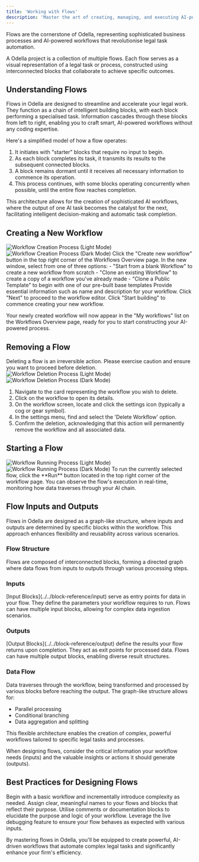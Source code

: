 ```yaml
---
title: 'Working with Flows'
description: 'Master the art of creating, managing, and executing AI-powered workflows in Odella'
---
```



<Callout type="info">
  Flows are the cornerstone of Odella, representing sophisticated business processes and AI-powered workflows that revolutionise legal task automation.
</Callout>

A Odella project is a collection of multiple flows. Each flow serves as a visual representation of a legal task or process, constructed using interconnected blocks that collaborate to achieve specific outcomes.

## Understanding Flows

Flows in Odella are designed to streamline and accelerate your legal work. They function as a chain of intelligent building blocks, with each block performing a specialised task. Information cascades through these blocks from left to right, enabling you to craft smart, AI-powered workflows without any coding expertise.

Here's a simplified model of how a flow operates:

1. It initiates with "starter" blocks that require no input to begin.
2. As each block completes its task, it transmits its results to the subsequent connected blocks.
3. A block remains dormant until it receives all necessary information to commence its operation.
4. This process continues, with some blocks operating concurrently when possible, until the entire flow reaches completion.

This architecture allows for the creation of sophisticated AI workflows, where the output of one AI task becomes the catalyst for the next, facilitating intelligent decision-making and automatic task completion.

## Creating a New Workflow

<Frame>
  <img src="../assets/workflows_new_light.gif" alt="Workflow Creation Process (Light Mode)" className="block dark:hidden" />
  <img src="../assets/workflows_new_dark.gif" alt="Workflow Creation Process (Dark Mode)" className="hidden dark:block" />
</Frame>

<Steps>
  <Step title="Initiate Workflow Creation">
    Click the "Create new workflow" button in the top right corner of the Workflows Overview page.
  </Step>
  <Step title="Choose Workflow Type">
    In the new window, select from one of three options:
    - "Start from a blank Workflow" to create a new workflow from scratch
    - "Clone an existing Workflow" to create a copy of a workflow you've already made
    - "Clone a Public Template" to begin with one of our pre-built base templates
  </Step>
  <Step title="Configure Workflow Details">
    Provide essential information such as name and description for your workflow.
  </Step>
  <Step title="Access Workflow Editor">
    Click "Next" to proceed to the workflow editor.
  </Step>
  <Step title="Begin Building">
    Click "Start building" to commence creating your new workflow.
  </Step>
</Steps>

Your newly created workflow will now appear in the "My workflows" list on the Workflows Overview page, ready for you to start constructing your AI-powered process.

## Removing a Flow

<Warning>
  Deleting a flow is an irreversible action. Please exercise caution and ensure you want to proceed before deletion.
</Warning>

<Frame>
  <img src="../assets/workflows_delete_light.gif" alt="Workflow Deletion Process (Light Mode)" className="block dark:hidden" />
  <img src="../assets/workflows_delete_dark.gif" alt="Workflow Deletion Process (Dark Mode)" className="hidden dark:block" />
</Frame>

1. Navigate to the card representing the workflow you wish to delete.
2. Click on the workflow to open its details.
3. On the workflow screen, locate and click the settings icon (typically a cog or gear symbol).
4. In the settings menu, find and select the 'Delete Workflow' option.
5. Confirm the deletion, acknowledging that this action will permanently remove the workflow and all associated data.

## Starting a Flow

<Frame>
  <img src="../assets/workflows_run_light.gif" alt="Workflow Running Process (Light Mode)" className="block dark:hidden" />
  <img src="../assets/workflows_run_dark.gif" alt="Workflow Running Process (Dark Mode)" className="hidden dark:block" />
</Frame>

<Card title="Executing Your Workflow" icon="play">
  To run the currently selected flow, click the **Run** button located in the top right corner of the workflow page. You can observe the flow's execution in real-time, monitoring how data traverses through your AI chain.
</Card>

## Flow Inputs and Outputs

Flows in Odella are designed as a graph-like structure, where inputs and outputs are determined by specific blocks within the workflow. This approach enhances flexibility and reusability across various scenarios.

### Flow Structure

<Card title="Graph-like Design" icon="diagram-project">
  Flows are composed of interconnected blocks, forming a directed graph where data flows from inputs to outputs through various processing steps.
</Card>

### Inputs

<CardGroup cols={2}>
  <Card title="Input Blocks" icon="arrow-right-to-bracket">
    [Input Blocks](../../block-reference/input) serve as entry points for data in your flow. They define the parameters your workflow requires to run.
  </Card>
  <Card title="Multiple Inputs" icon="layer-group">
    Flows can have multiple input blocks, allowing for complex data ingestion scenarios.
  </Card>
</CardGroup>

### Outputs

<CardGroup cols={2}>
  <Card title="Output Blocks" icon="arrow-right-from-bracket">
    [Output Blocks](../../block-reference/output) define the results your flow returns upon completion. They act as exit points for processed data.
  </Card>
  <Card title="Multiple Outputs" icon="share-nodes">
    Flows can have multiple output blocks, enabling diverse result structures.
  </Card>
</CardGroup>

### Data Flow

Data traverses through the workflow, being transformed and processed by various blocks before reaching the output. The graph-like structure allows for:

- Parallel processing
- Conditional branching
- Data aggregation and splitting

This flexible architecture enables the creation of complex, powerful workflows tailored to specific legal tasks and processes.

<Tip>
  When designing flows, consider the critical information your workflow needs (inputs) and the valuable insights or actions it should generate (outputs).
</Tip>

## Best Practices for Designing Flows

<CardGroup cols={2}>
  <Card title="Start Simple" icon="seedling">
    Begin with a basic workflow and incrementally introduce complexity as needed.
  </Card>
  <Card title="Use Descriptive Names" icon="tag">
    Assign clear, meaningful names to your flows and blocks that reflect their purpose.
  </Card>
  <Card title="Document Your Flow" icon="book">
    Utilise comments or documentation blocks to elucidate the purpose and logic of your workflow.
  </Card>
  <Card title="Test Thoroughly" icon="vial">
    Leverage the live debugging feature to ensure your flow behaves as expected with various inputs.
  </Card>
</CardGroup>

By mastering flows in Odella, you'll be equipped to create powerful, AI-driven workflows that automate complex legal tasks and significantly enhance your firm's efficiency.
